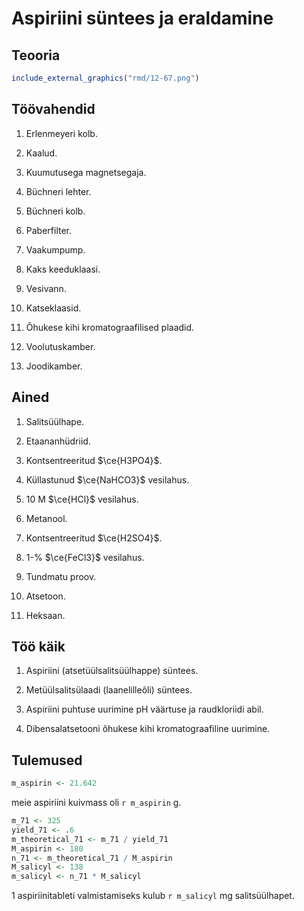 # Aspiriini süntees ja eraldamine

## Teooria

```r
include_external_graphics("rmd/12-67.png")

```

## Töövahendid

1.  Erlenmeyeri kolb.

2.  Kaalud.

3.  Kuumutusega magnetsegaja.

4.  Büchneri lehter.

5.  Büchneri kolb.

6.  Paberfilter.

7.  Vaakumpump.

8.  Kaks keeduklaasi.

9.  Vesivann.

10. Katseklaasid.

11. Õhukese kihi kromatograafilised plaadid.

12. Voolutuskamber.

13. Joodikamber.

## Ained

1.  Salitsüülhape.

2.  Etaananhüdriid.

3.  Kontsentreeritud $\ce{H3PO4}$.

4.  Küllastunud $\ce{NaHCO3}$ vesilahus.

5.  10 M $\ce{HCl}$ vesilahus.

6.  Metanool.

7.  Kontsentreeritud $\ce{H2SO4}$.

8.  1-% $\ce{FeCl3}$ vesilahus.

9.  Tundmatu proov.

10. Atsetoon.

11. Heksaan.

## Töö käik

1.  Aspiriini (atsetüülsalitsüülhappe) süntees.

2.  Metüülsalitsülaadi (laanelilleõli) süntees.

3.  Aspiriini puhtuse uurimine pH väärtuse ja raudkloriidi abil.

4.  Dibensalatsetooni õhukese kihi kromatograafiline uurimine.

## Tulemused

```r
m_aspirin <- 21.642

```

meie aspiriini kuivmass oli `r m_aspirin` g.

```r
m_71 <- 325
yield_71 <- .6
m_theoretical_71 <- m_71 / yield_71
M_aspirin <- 180
n_71 <- m_theoretical_71 / M_aspirin
M_salicyl <- 138
m_salicyl <- n_71 * M_salicyl

```

1 aspiriinitableti valmistamiseks kulub `r m_salicyl` mg salitsüülhapet.

